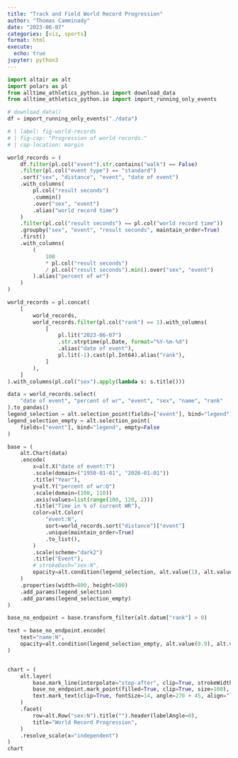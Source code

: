 ```yaml
---
title: "Track and Field World Record Progression"
author: "Thomas Camminady"
date: "2023-06-07"
categories: [viz, sports]
format: html
execute:
  echo: true
jupyter: python3
---
```



```python
import altair as alt
import polars as pl
from alltime_athletics_python.io import download_data
from alltime_athletics_python.io import import_running_only_events

# download_data()
df = import_running_only_events("./data")
```


```python
# | label: fig-world-records
# | fig-cap: "Progression of world records."
# | cap-location: margin

world_records = (
    df.filter(pl.col("event").str.contains("walk") == False)
    .filter(pl.col("event type") == "standard")
    .sort("sex", "distance", "event", "date of event")
    .with_columns(
        pl.col("result seconds")
        .cummin()
        .over("sex", "event")
        .alias("world record time")
    )
    .filter(pl.col("result seconds") == pl.col("world record time"))
    .groupby("sex", "event", "result seconds", maintain_order=True)
    .first()
    .with_columns(
        (
            100
            * pl.col("result seconds")
            / pl.col("result seconds").min().over("sex", "event")
        ).alias("percent of wr")
    )
)

world_records = pl.concat(
    [
        world_records,
        world_records.filter(pl.col("rank") == 1).with_columns(
            [
                pl.lit("2023-06-07")
                .str.strptime(pl.Date, format="%Y-%m-%d")
                .alias("date of event"),
                pl.lit(-1).cast(pl.Int64).alias("rank"),
            ]
        ),
    ]
).with_columns(pl.col("sex").apply(lambda s: s.title()))

data = world_records.select(
    "date of event", "percent of wr", "event", "sex", "name", "rank"
).to_pandas()
legend_selection = alt.selection_point(fields=["event"], bind="legend")
legend_selection_empty = alt.selection_point(
    fields=["event"], bind="legend", empty=False
)

base = (
    alt.Chart(data)
    .encode(
        x=alt.X("date of event:T")
        .scale(domain=("1950-01-01", "2026-01-01"))
        .title("Year"),
        y=alt.Y("percent of wr:Q")
        .scale(domain=(100, 110))
        .axis(values=list(range(100, 120, 2)))
        .title("Time in % of current WR"),
        color=alt.Color(
            "event:N",
            sort=world_records.sort("distance")["event"]
            .unique(maintain_order=True)
            .to_list(),
        )
        .scale(scheme="dark2")
        .title("Event"),
        # strokeDash="sex:N",
        opacity=alt.condition(legend_selection, alt.value(1), alt.value(0)),
    )
    .properties(width=800, height=500)
    .add_params(legend_selection)
    .add_params(legend_selection_empty)
)

base_no_endpoint = base.transform_filter(alt.datum["rank"] > 0)

text = base_no_endpoint.encode(
    text="name:N",
    opacity=alt.condition(legend_selection_empty, alt.value(0.9), alt.value(0.0)),
)


chart = (
    alt.layer(
        base.mark_line(interpolate="step-after", clip=True, strokeWidth=3),
        base_no_endpoint.mark_point(filled=True, clip=True, size=100),
        text.mark_text(clip=True, fontSize=14, angle=270 + 45, align="left", dx=15),
    )
    .facet(
        row=alt.Row("sex:N").title("").header(labelAngle=0),
        title="World Record Progression",
    )
    .resolve_scale(x="independent")
)
chart

```
